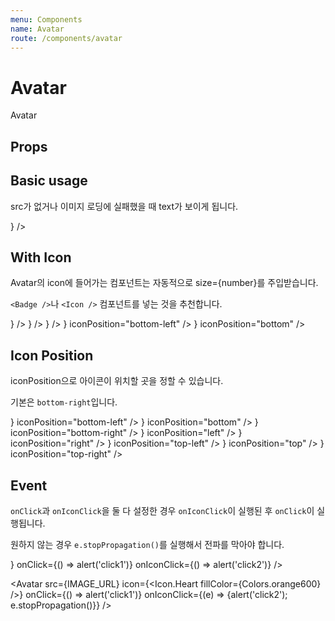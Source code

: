 ```yaml
---
menu: Components
name: Avatar
route: /components/avatar
---
```



# Avatar

Avatar

## Props

<PropsTable of={Avatar} />

## Basic usage

src가 없거나 이미지 로딩에 실패했을 때 text가 보이게 됩니다.

<Playground>
  <Avatar src={IMAGE_URL} />
  <Avatar src="invaild_url" text="가나다라" />
  <Avatar src={IMAGE_URL} icon={<Icon.Heart fillColor={Colors.orange600} />} />
</Playground>

## With Icon

Avatar의 icon에 들어가는 컴포넌트는 자동적으로 size={number}를 주입받습니다.

`<Badge />`나 `<Icon />` 컴포넌트를 넣는 것을 추천합니다.

<Playground>
  <Avatar
    size={AvatarSize.LARGE}
    src={IMAGE_URL}
    icon={
      <Badge backgroundColor={Colors.orange600} pill>
        <Icon.Crown fillColor={Colors.white} />
      </Badge>
    }
  />
  <Avatar size={AvatarSize.SMALL} src={IMAGE_URL} icon={<Icon.Heart fillColor={Colors.orange600} />} />
  <Avatar size={64} src={IMAGE_URL} icon={<Icon.Heart fillColor={Colors.orange600} />} />
  <Avatar src={IMAGE_URL} icon={<Icon.Heart fillColor={Colors.orange600} />} iconPosition="bottom-left" />
  <Avatar src={IMAGE_URL} icon={<Icon.Heart fillColor={Colors.orange600} />} iconPosition="bottom" />
</Playground>

## Icon Position

iconPosition으로 아이콘이 위치할 곳을 정할 수 있습니다.

기본은 `bottom-right`입니다.

<Playground>
  <Avatar src={IMAGE_URL} icon={<Icon.Heart fillColor={Colors.orange600} />} iconPosition="bottom-left" />
  <Avatar src={IMAGE_URL} icon={<Icon.Heart fillColor={Colors.orange600} />} iconPosition="bottom" />
  <Avatar src={IMAGE_URL} icon={<Icon.Heart fillColor={Colors.orange600} />} iconPosition="bottom-right" />
  <Avatar src={IMAGE_URL} icon={<Icon.Heart fillColor={Colors.orange600} />} iconPosition="left" />
  <Avatar src={IMAGE_URL} icon={<Icon.Heart fillColor={Colors.orange600} />} iconPosition="right" />
  <Avatar src={IMAGE_URL} icon={<Icon.Heart fillColor={Colors.orange600} />} iconPosition="top-left" />
  <Avatar src={IMAGE_URL} icon={<Icon.Heart fillColor={Colors.orange600} />} iconPosition="top" />
  <Avatar src={IMAGE_URL} icon={<Icon.Heart fillColor={Colors.orange600} />} iconPosition="top-right" />
</Playground>

## Event

`onClick`과 `onIconClick`을 둘 다 설정한 경우 `onIconClick`이 실행된 후 `onClick`이 실행됩니다.

원하지 않는 경우 `e.stopPropagation()`를 실행해서 전파를 막아야 합니다.

<Playground>
  <Avatar
    src={IMAGE_URL}
    icon={<Icon.Heart fillColor={Colors.orange600} />}
    onClick={() => alert('click1')}
    onIconClick={() => alert('click2')}
    />

  <Avatar
    src={IMAGE_URL}
    icon={<Icon.Heart fillColor={Colors.orange600} />}
    onClick={() => alert('click1')}
    onIconClick={(e) => {alert('click2'); e.stopPropagation()}}
    />
</Playground>
